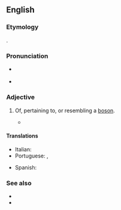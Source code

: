 ==English==

===Etymology===
{{suffix|en|boson|ic}}.

===Pronunciation===
* {{a|US}} {{IPA|en|/boʊˈsɑnɪk/}}
* {{rhymes|en|ɒnɪk|s=3}}

===Adjective===
{{en-adj|-}}

# {{lb|en|quantum physics}} Of, pertaining to, or resembling a [[boson]].
#* {{quote-journal|en|year=2015|date=|author=Maryam Saidy-Sarjoubi, Davoud Kamani|title=Moving Fractional Branes with Background Fields: Interaction and Tachyon Condensation|journal=arXiv|url=http://arxiv.org/abs/1508.02084|doi=|volume=|issue=|pages=
|passage=We calculate the '''bosonic''' boundary state corresponding to a moving fractional D<math>p</math>-brane in a partially [[orbifoldized]] spacetime <math>\mathbb{R}^{1, d-5} \times\mathbb{C}^{2}/\mathbb{Z}_{2}</math> in the presence of the Kalb-Ramond field, the <math>U(1)</math> gauge potential and the tachyon field. }}

====Translations====
{{trans-top|of, pertaining to, or resembling a boson}}
* Italian: {{t+|it|bosonico}}
* Portuguese: {{t|pt|bosônico}}, {{t|pt|bosónico|m}}
{{trans-mid}}
* Spanish: {{t|es|bosónico}}
{{trans-bottom}}

===See also===
* {{l|en|fermionic}}
* {{pedia|Boson}}